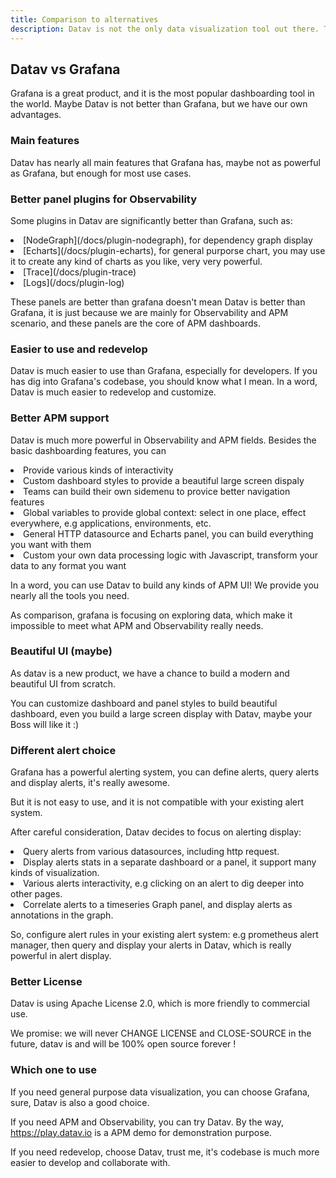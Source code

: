 ```yaml
---
title: Comparison to alternatives
description: Datav is not the only data visualization tool out there. This page compares Datav to other popular dashboarding tools, mainly to Grafana.
---
```




## Datav vs Grafana

Grafana is a great product, and it is the most popular dashboarding tool in the world. Maybe Datav is not better than Grafana, but we have our own advantages.

### Main features

Datav has nearly all main features that Grafana has, maybe not as powerful as Grafana, but enough for most use cases.

### Better panel plugins for Observability

Some plugins in Datav are significantly better than Grafana, such as: 

<TextList>
<li>[NodeGraph](/docs/plugin-nodegraph), for dependency graph display </li>
<li> [Echarts](/docs/plugin-echarts), for general purporse chart, you may use it to create any kind of charts as you like, very very powerful.</li>
<li> [Trace](/docs/plugin-trace)</li>
<li> [Logs](/docs/plugin-log)</li>
</TextList>

These panels are better than grafana doesn't mean Datav is better than Grafana, it is just because we are mainly for Observability and APM scenario, and these panels are the core of APM dashboards.

### Easier to use and redevelop

Datav is much easier to use than Grafana, especially for developers. If you has dig into Grafana's codebase, you should know what I mean. In a word, Datav is much 
easier to redevelop and customize.

### Better APM support

Datav is much more powerful in Observability and APM fields. Besides the basic dashboarding features, you can 

<TextList>
<li> Provide various kinds of interactivity </li>
<li> Custom dashboard styles to provide a beautiful large screen dispaly </li>
<li> Teams can build their own sidemenu to provice better navigation features </li>
<li> Global variables to provide global context: select in one place, effect everywhere, e.g applications, environments, etc. </li>
<li> General HTTP datasource and Echarts panel, you can build everything you want with them </li>
<li> Custom your own data processing logic with Javascript, transform your data to any format you want </li>
</TextList>

In a word, you can use Datav to build any kinds of APM UI! We provide you nearly all the tools you need. 

As comparison, grafana is focusing on exploring data, which make it impossible to meet what APM and Observability really needs.


### Beautiful UI (maybe)

As datav is a new product, we have a chance to build a modern and beautiful UI from scratch. 

You can customize dashboard and panel styles to build beautiful dashboard, even you build a large screen display with Datav, maybe your Boss will like it :)


### Different alert choice

Grafana has a powerful alerting system, you can define alerts, query alerts and display alerts, it's really awesome. 
 
But it is not easy to use, and it is not compatible with your existing alert system.

After careful consideration, Datav decides to focus on alerting display:

<TextList>
<li> Query alerts from various datasources, including http request. </li>
<li> Display alerts stats in a separate dashboard or a panel, it support many kinds of visualization. </li>
<li> Various alerts interactivity, e.g clicking on an alert to dig deeper into other pages. </li>
<li> Correlate alerts to a timeseries Graph panel, and display alerts as annotations in the graph. </li>
</TextList>

So, configure alert rules in your existing alert system: e.g prometheus alert manager, then query and display your alerts in Datav, which is really powerful in alert display.


### Better License

Datav is using Apache License 2.0, which is more friendly to commercial use.

We promise: we will never CHANGE LICENSE and CLOSE-SOURCE in the future, datav is and will be 100% open source forever !

### Which one to use 

If you need general purpose data visualization, you can choose Grafana, sure, Datav is also a good choice.

If you need APM and Observability, you can try Datav. By the way, https://play.datav.io is a APM demo for demonstration purpose.

If you need redevelop, choose Datav, trust me, it's codebase is  much more easier to develop and collaborate with.


 